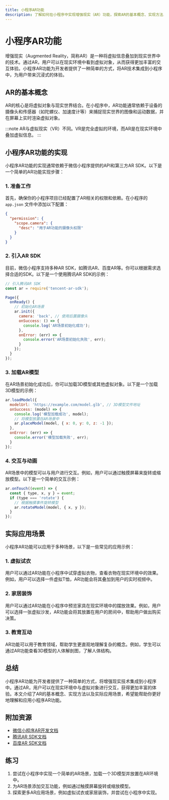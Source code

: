 ```yaml
---
title: 小程序AR功能
description: 了解如何在小程序中实现增强现实（AR）功能，探索AR的基本概念、实现方法以及实际应用场景。
---
```


# 小程序AR功能

增强现实（Augmented Reality，简称AR）是一种将虚拟信息叠加到现实世界中的技术。通过AR，用户可以在现实环境中看到虚拟对象，从而获得更加丰富的交互体验。小程序AR功能为开发者提供了一种简单的方式，将AR技术集成到小程序中，为用户带来沉浸式的体验。

## AR的基本概念

AR的核心是将虚拟对象与现实世界结合。在小程序中，AR功能通常依赖于设备的摄像头和传感器（如陀螺仪、加速度计等）来捕捉现实世界的图像和运动数据，并在屏幕上实时渲染虚拟对象。

:::note
AR与虚拟现实（VR）不同。VR是完全虚拟的环境，而AR是在现实环境中叠加虚拟信息。
:::

## 小程序AR功能的实现

小程序AR功能的实现通常依赖于微信小程序提供的API和第三方AR SDK。以下是一个简单的AR功能实现步骤：

### 1. 准备工作

首先，确保你的小程序项目已经配置了AR相关的权限和依赖。在小程序的 `app.json` 文件中添加以下配置：

```json
{
  "permission": {
    "scope.camera": {
      "desc": "用于AR功能的摄像头权限"
    }
  }
}
```

### 2. 引入AR SDK

目前，微信小程序支持多种AR SDK，如腾讯AR、百度AR等。你可以根据需求选择合适的SDK。以下是一个使用腾讯AR SDK的示例：

```javascript
// 引入腾讯AR SDK
const ar = require('tencent-ar-sdk');

Page({
  onReady() {
    // 初始化AR场景
    ar.init({
      camera: 'back', // 使用后置摄像头
      onSuccess: () => {
        console.log('AR场景初始化成功');
      },
      onError: (err) => {
        console.error('AR场景初始化失败', err);
      }
    });
  }
});
```

### 3. 加载AR模型

在AR场景初始化成功后，你可以加载3D模型或其他虚拟对象。以下是一个加载3D模型的示例：

```javascript
ar.loadModel({
  modelUrl: 'https://example.com/model.glb', // 3D模型文件地址
  onSuccess: (model) => {
    console.log('模型加载成功', model);
    // 将模型放置在AR场景中
    ar.placeModel(model, { x: 0, y: 0, z: -1 });
  },
  onError: (err) => {
    console.error('模型加载失败', err);
  }
});
```

### 4. 交互与动画

AR场景中的模型可以与用户进行交互。例如，用户可以通过触摸屏幕来旋转或缩放模型。以下是一个简单的交互示例：

```javascript
ar.onTouch((event) => {
  const { type, x, y } = event;
  if (type === 'rotate') {
    // 根据触摸事件旋转模型
    ar.rotateModel(model, { x, y });
  }
});
```

## 实际应用场景

小程序AR功能可以应用于多种场景，以下是一些常见的应用示例：

### 1. 虚拟试衣

用户可以通过AR功能在小程序中试穿虚拟衣物，查看衣物在现实环境中的效果。例如，用户可以选择一件虚拟T恤，AR功能会将其叠加到用户的实时视频中。

### 2. 家居装饰

用户可以通过AR功能在小程序中预览家具在现实环境中的摆放效果。例如，用户可以选择一张虚拟沙发，AR功能会将其放置在用户的房间中，帮助用户做出购买决策。

### 3. 教育互动

AR功能可以用于教育领域，帮助学生更直观地理解复杂的概念。例如，学生可以通过AR功能查看3D模型的人体解剖图，了解人体结构。

## 总结

小程序AR功能为开发者提供了一种简单的方式，将增强现实技术集成到小程序中。通过AR，用户可以在现实环境中与虚拟对象进行交互，获得更加丰富的体验。本文介绍了AR的基本概念、实现方法以及实际应用场景，希望能帮助你更好地理解和应用小程序AR功能。

## 附加资源

- [微信小程序AR开发文档](https://developers.weixin.qq.com/miniprogram/dev/framework/ar/)
- [腾讯AR SDK文档](https://ar.tencent.com/)
- [百度AR SDK文档](https://ar.baidu.com/)

## 练习

1. 尝试在小程序中实现一个简单的AR场景，加载一个3D模型并放置在AR环境中。
2. 为AR场景添加交互功能，例如通过触摸屏幕旋转或缩放模型。
3. 探索更多AR应用场景，例如虚拟试衣或家居装饰，并尝试在小程序中实现。
